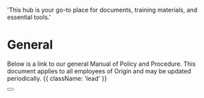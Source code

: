   'This hub is your go-to place for documents, training materials, and essential tools.'

# General

Below is a link to our general Manual of Policy and Procedure. This document applies to all employees of Origin and may be updated periodically. {{ className: 'lead' }}

<div className="not-prose">
  <Button
    href="mpp-general"
    variant="text"
    arrow="right"
    children="Click here to view the document"
  />
</div>
